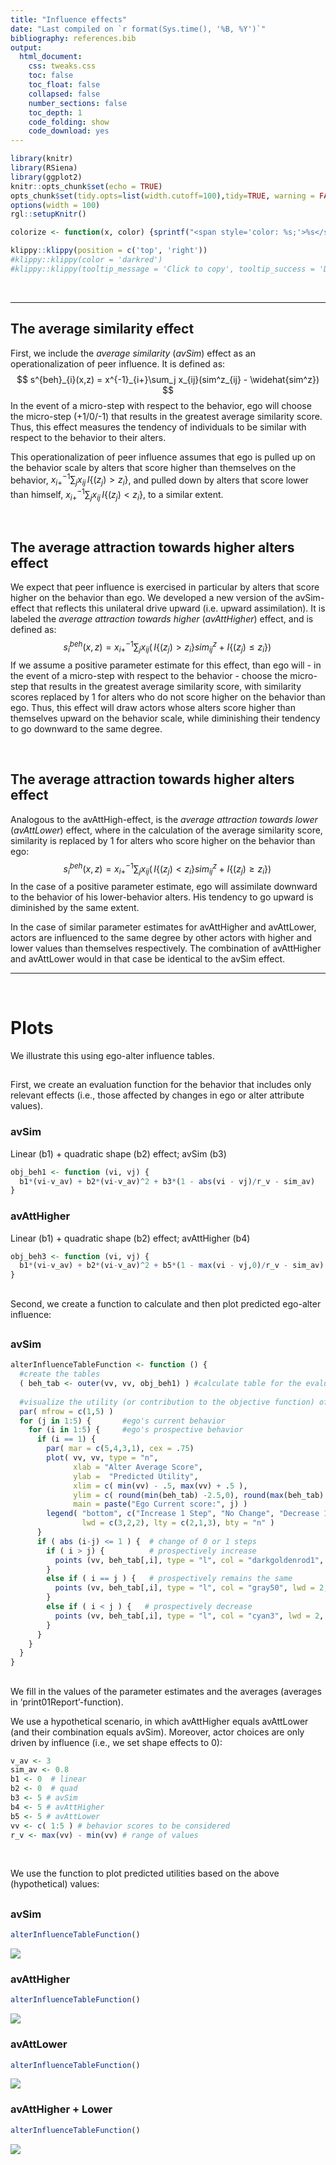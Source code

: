 ```yaml
---
title: "Influence effects"
date: "Last compiled on `r format(Sys.time(), '%B, %Y')`"
bibliography: references.bib
output:
  html_document:
    css: tweaks.css
    toc: false
    toc_float: false
    collapsed: false
    number_sections: false
    toc_depth: 1
    code_folding: show
    code_download: yes
---
```


```r
library(knitr)
library(RSiena)
library(ggplot2)
knitr::opts_chunk$set(echo = TRUE)
opts_chunk$set(tidy.opts=list(width.cutoff=100),tidy=TRUE, warning = FALSE, message = FALSE,comment = "#>", cache=TRUE, class.source=c("test"), class.output=c("test2"))
options(width = 100)
rgl::setupKnitr()

colorize <- function(x, color) {sprintf("<span style='color: %s;'>%s</span>", color, x) }

```

```r
klippy::klippy(position = c('top', 'right'))
#klippy::klippy(color = 'darkred')
#klippy::klippy(tooltip_message = 'Click to copy', tooltip_success = 'Done')
```

<br>

---

## The average similarity effect

First, we include the *average similarity* (*avSim*) effect as an operationalization of peer influence. It is defined as: 
$$ s^{beh}_{i}(x,z) = x^{-1}_{i+}\sum_j x_{ij}(sim^z_{ij} - \widehat{sim^z}) $$
In the event of a micro-step with respect to the behavior, ego will choose the micro-step (+1/0/-1) that results in the greatest average similarity score.
Thus, this effect measures the tendency of individuals to be similar with respect to the behavior to their alters.

This operationalization of peer influence assumes that ego is pulled up on the behavior scale by alters that score higher than themselves on the behavior,  $x^{-1}_{i+}\sum_j x_{ij} \, I \{ (z_j)>z_i \}$, and pulled down by alters that score lower than himself, $x^{-1}_{i+}\sum_j x_{ij} \, I \{ (z_j)<z_i \}$, to a similar extent.

<br>

## The average attraction towards higher alters effect

We expect that peer influence is exercised in particular by alters that score higher on the behavior than ego. We developed a new version of the avSim-effect that reflects this unilateral drive upward (i.e. upward assimilation). It is labeled the *average attraction towards higher* (*avAttHigher*) effect, and is defined as: 
$$ s^{beh}_{i}(x,z) = x^{-1}_{i+}\sum_j x_{ij} (\, I \{ (z_j)>z_i \} sim^z_{ij} + I \{ (z_j ) \le z_i \} )\,$$
If we assume a positive parameter estimate for this effect, than ego will - in the event of a micro-step with respect to the behavior - choose the micro-step that results in the greatest average similarity score, with similarity scores replaced by 1 for alters who do not score higher on the behavior than ego. 
Thus, this effect will draw actors whose alters score higher than themselves upward on the behavior scale, while diminishing their tendency to go downward to the same degree.

<br>

## The average attraction towards higher alters effect
Analogous to the avAttHigh-effect, is the *average attraction towards lower* (*avAttLower*) effect, where in the calculation of the average similarity score, similarity is replaced by 1 for alters who score higher on the behavior than ego:
$$ s^{beh}_{i}(x,z) = x^{-1}_{i+}\sum_j x_{ij} (\, I \{ (z_j)<z_i \} sim^z_{ij} + I \{ (z_j ) \ge z_i \} )\,$$
In the case of a positive parameter estimate, ego will assimilate downward to the behavior of his lower-behavior alters. His tendency to go upward is diminished by the same extent.

In the case of similar parameter estimates for avAttHigher and avAttLower, actors are influenced to the same degree by other actors with higher and lower values than themselves respectively. The combination of avAttHigher and avAttLower would in that case be identical to the avSim effect. 

----

<br> 

# Plots 

We illustrate this using ego-alter influence tables.

## {.tabset .tabset-fade}

First, we create an evaluation function for the behavior that includes only relevant effects (i.e., those affected by changes in ego or alter attribute values). 

### avSim
Linear (b1) + quadratic shape (b2) effect; avSim (b3)
```r
obj_beh1 <- function (vi, vj) {
  b1*(vi-v_av) + b2*(vi-v_av)^2 + b3*(1 - abs(vi - vj)/r_v - sim_av)
}
```  

### avAttHigher
Linear (b1) + quadratic shape (b2) effect; avAttHigher (b4)
```r
obj_beh3 <- function (vi, vj) {
  b1*(vi-v_av) + b2*(vi-v_av)^2 + b5*(1 - max(vi - vj,0)/r_v - sim_av)
}
```  


## {-}


Second, we create a function to calculate and then plot predicted ego-alter influence:

## {.tabset .tabset-fade}

### avSim
```r
alterInfluenceTableFunction <- function () {
  #create the tables
  ( beh_tab <- outer(vv, vv, obj_beh1) ) #calculate table for the evaluation effect
  
  #visualize the utility (or contribution to the objective function) of various decisions conditioned on ego's current behavior and alters' average behavior
  par( mfrow = c(1,5) )
  for (j in 1:5) {       #ego's current behavior
    for (i in 1:5) {     #ego's prospective behavior
      if (i == 1) {
        par( mar = c(5,4,3,1), cex = .75)
        plot( vv, vv, type = "n", 
              xlab = "Alter Average Score", 
              ylab =  "Predicted Utility",
              xlim = c( min(vv) - .5, max(vv) + .5 ),
              ylim = c( round(min(beh_tab) -2.5,0), round(max(beh_tab) +.5,0) ),
              main = paste("Ego Current score:", j) )
        legend( "bottom", c("Increase 1 Step", "No Change", "Decrease 1 Step"), col = c("darkgoldenrod1", "gray50", "cyan3"),
                lwd = c(3,2,2), lty = c(2,1,3), bty = "n" )
      }
      if ( abs (i-j) <= 1 ) {  # change of 0 or 1 steps
        if ( i > j) {          # prospectively increase
          points (vv, beh_tab[,i], type = "l", col = "darkgoldenrod1", lwd = 3, lty = 2)
        }
        else if ( i == j ) {   # prospectively remains the same
          points (vv, beh_tab[,i], type = "l", col = "gray50", lwd = 2, lty = 1)
        }
        else if ( i < j ) {   # prospectively decrease
          points (vv, beh_tab[,i], type = "l", col = "cyan3", lwd = 2, lty = 3)
        }
      }
    }
  }
}
```

## {-}

We fill in the values of the parameter estimates and the averages (averages in 'print01Report'-function).

We use a hypothetical scenario, in which avAttHigher equals avAttLower (and their combination equals avSim). Moreover, actor choices are only driven by influence (i.e., we set shape effects to 0):

```r
v_av <- 3
sim_av <- 0.8
b1 <- 0  # linear
b2 <- 0  # quad
b3 <- 5 # avSim
b4 <- 5 # avAttHigher
b5 <- 5 # avAttLower
vv <- c( 1:5 ) # behavior scores to be considered
r_v <- max(vv) - min(vv) # range of values
```

<br>

We use the function to plot predicted utilities based on the above (hypothetical) values: 

## {.tabset .tabset-fade}

### avSim
```r
alterInfluenceTableFunction()
```

![](images/influence plots/influenceplot_avSim.png)

### avAttHigher
```r
alterInfluenceTableFunction()
```

![](images/influence plots/influenceplot_avSim.png)

### avAttLower
```r
alterInfluenceTableFunction()
```

![](images/influence plots/influenceplot_avSim.png)

### avAttHigher + Lower
```r
alterInfluenceTableFunction()
```

![](images/influence plots/influenceplot_avSim.png)

## {-}


